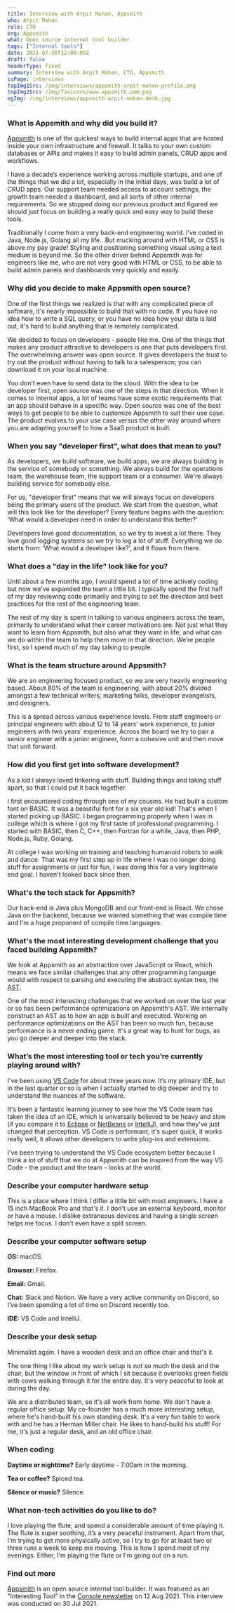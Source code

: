 ```yaml
---
title: Interview with Arpit Mohan, Appsmith
who: Arpit Mohan
role: CTO
org: Appsmith
what: Open source internal tool builder.
tags: ["Internal tools"]
date: 2021-07-30T12:00:00Z
draft: false
headerType: fixed
summary: Interview with Arpit Mohan, CTO, Appsmith.
isPage: interviews
topImg1Src: /img/interviews/appsmith-arpit-mohan-profile.png
topImg2Src: /img/favicons/www.appsmith.com.png
ogImg: /img/interviews/appsmith-arpit-mohan-desk.jpg
---
```


### What is Appsmith and why did you build it?

[Appsmith](https://www.appsmith.com/) is one of the quickest ways to build
internal apps that are hosted inside your own infrastructure and firewall. It
talks to your own custom databases or APIs and makes it easy to build admin
panels, CRUD apps and workflows.

I have a decade’s experience working across multiple startups, and one of the
things that we did a lot, especially in the initial days, was build a lot of
CRUD apps. Our support team needed access to account settings, the growth team
needed a dashboard, and all sorts of other internal requirements. So we stopped
doing our previous product and figured we should just focus on building a really
quick and easy way to build these tools.

Traditionally I come from a very back-end engineering world. I've coded in Java,
Node.js, Golang all my life...But mucking around with HTML or CSS is above my
pay grade! Styling and positioning something visual using a text medium is
beyond me. So the other driver behind Appsmith was for engineers like me, who
are not very good with HTML or CSS, to be able to build admin panels and
dashboards very quickly and easily.

<ImageProvider center src="/img/interviews/appsmith-arpit-mohan-product.gif" alt="Appsmith product screenshot" caption="Create dynamic views." />

### Why did you decide to make Appsmith open source?

One of the first things we realized is that with any complicated piece of
software, it's nearly impossible to build that with no code. If you have no idea
how to write a SQL query, or you have no idea how your data is laid out, it's
hard to build anything that is remotely complicated.

We decided to focus on developers - people like me. One of the things that makes
any product attractive to developers is one that puts developers first. The
overwhelming answer was open source. It gives developers the trust to try out
the product without having to talk to a salesperson; you can download it on your
local machine.

You don't even have to send data to the cloud. With the idea to be developer
first, open source was one of the steps in that direction. When it comes to
internal apps, a lot of teams have some exotic requirements that an app should
behave in a specific way. Open source was one of the best ways to get people to
be able to customize Appsmith to suit their use case. The product evolves to
your use case versus the other way around where you are adapting yourself to how
a SaaS product is built.

### When you say "developer first", what does that mean to you?

As developers, we build software, we build apps, we are always building in the
service of somebody or something. We always build for the operations team, the
warehouse team, the support team or a consumer. We're always building service
for somebody else.

For us, "developer first" means that we will always focus on developers being
the primary users of the product. We start from the question, what will this
look like for the developer? Every feature begins with the question: ‘What would
a developer need in order to understand this better?’

Developers love good documentation, so we try to invest a lot there. They love
good logging systems so we try to log a lot of stuff. Everything we do starts
from: ‘What would a developer like?’, and it flows from there.

### What does a "day in the life" look like for you?

Until about a few months ago, I would spend a lot of time actively coding but
now we've expanded the team a little bit. I typically spend the first half of my
day reviewing code primarily and trying to set the direction and best practices
for the rest of the engineering team.

The rest of my day is spent in talking to various engineers across the team,
primarily to understand what their career motivations are. Not just what they
want to learn from Appsmith, but also what they want in life, and what can we do
within the team to help them move in that direction. We’re people first, so I
spend much of my day talking to people.

### What is the team structure around Appsmith?

We are an engineering focused product, so we are very heavily engineering based.
About 80% of the team is engineering, with about 20% divided amongst a few
technical writers, marketing folks, developer evangelists, and designers.

This is a spread across various experience levels. From staff engineers or
principal engineers with about 12 to 14 years’ work experience, to junior
engineers with two years’ experience. Across the board we try to pair a senior
engineer with a junior engineer, form a cohesive unit and then move that unit
forward.

### How did you first get into software development?

As a kid I always loved tinkering with stuff. Building things and taking stuff
apart, so that I could put it back together.

I first encountered coding through one of my cousins. He had built a custom font
on BASIC. It was a beautiful font for a six year old kid! That's when I started
picking up BASIC. I began programming properly when I was in college which is
where I got my first taste of professional programming. I started with BASIC,
then C, C++, then Fortran for a while, Java, then PHP, Node.js, Ruby, Golang.

At college I was working on training and teaching humanoid robots to walk and
dance. That was my first step up in life where I was no longer doing stuff for
assignments or just for fun, I was doing this for a very legitimate end goal. I
haven't looked back since then.

### What's the tech stack for Appsmith?

Our back-end is Java plus MongoDB and our front-end is React. We chose Java on
the backend, because we wanted something that was compile time and I'm a huge
proponent of compile time languages.

### What's the most interesting development challenge that you faced building Appsmith?

We look at Appsmith as an abstraction over JavaScript or React, which means we
face similar challenges that any other programming language would with respect
to parsing and executing the abstract syntax tree, the
[AST](https://en.wikipedia.org/wiki/Abstract_syntax_tree).

One of the most interesting challenges that we worked on over the last year or
so has been performance optimizations on Appsmith's AST. We internally construct
an AST as to how an app is built and executed. Working on performance
optimizations on the AST has been so much fun, because performance is a never
ending game. It's a great way to hunt for bugs, as you go deeper and deeper into
the stack.

### What’s the most interesting tool or tech you’re currently playing around with?

I've been using [VS Code](https://code.visualstudio.com/) for about three years
now. It’s my primary IDE, but in the last quarter or so is when I actually
started to dig deeper and try to understand the nuances of the software.

It's been a fantastic learning journey to see how the VS Code team has taken the
idea of an IDE, which is universally believed to be heavy and slow (if you
compare it to [Eclipse](https://www.eclipse.org/ide/) or
[NetBeans](https://netbeans.apache.org/) or
[IntelliJ](https://www.jetbrains.com/idea/)), and how they've just changed that
perception. VS Code is performant, it's super quick, it works really well, it
allows other developers to write plug-ins and extensions.

I've been trying to understand the VS Code ecosystem better because I think a
lot of stuff that we do at Appsmith can be inspired from the way VS Code - the
product and the team - looks at the world.

### Describe your computer hardware setup

This is a place where I think I differ a little bit with most engineers. I have
a 15 inch MacBook Pro and that's it. I don't use an external keyboard, monitor
or have a mouse. I dislike extraneous devices and having a single screen helps
me focus. I don't even have a split screen.

### Describe your computer software setup

**OS:** macOS.

**Browser:** Firefox.

**Email:** Gmail.

**Chat:** Slack and Notion. We have a very active community on Discord, so I’ve
been spending a lot of time on Discord recently too.

**IDE:** VS Code and IntelliJ.

### Describe your desk setup

Minimalist again. I have a wooden desk and an office chair and that's it.

The one thing I like about my work setup is not so much the desk and the chair,
but the window in front of which I sit because it overlooks green fields with
cows walking through it for the entire day. It's very peaceful to look at during
the day.

We are a distributed team, so it's all work from home. We don't have a regular
office setup. My co-founder has a much more interesting setup, where he's
hand-built his own standing desk. It's a very fun table to work with and he has
a Herman Miller chair. He likes to hand-build his stuff! For me, it's just a
regular desk, and an old office chair.

<ImageProvider center src="/img/interviews/appsmith-arpit-mohan-desk.jpg" alt="The desk of Arpit Mohan, Appsmith" />

### When coding

**Daytime or nighttime?** Early daytime - 7:00am in the morning.

**Tea or coffee?** Spiced tea.

**Silence or music?** Silence.

### What non-tech activities do you like to do?

I love playing the flute, and spend a considerable amount of time playing it.
The flute is super soothing, it’s a very peaceful instrument. Apart from that,
I'm trying to get more physically active, so I try to go for at least two or
three runs a week to keep me moving. This is how I spend most of my evenings.
Either, I'm playing the flute or I'm going out on a run.

### Find out more

[Appsmith](https://www.appsmith.com/) is an open source internal tool builder.
It was featured as an "Interesting Tool" in the
[Console newsletter](https://console.dev) on 12 Aug 2021. This interview was
conducted on 30 Jul 2021.

